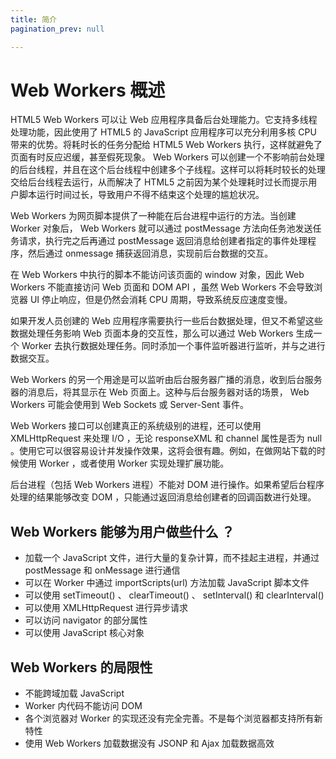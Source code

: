 ```yaml
---
title: 简介
pagination_prev: null

---
```


# Web Workers 概述

HTML5 Web Workers 可以让 Web 应用程序具备后台处理能力。它支持多线程处理功能，因此使用了 HTML5 的 JavaScript 应用程序可以充分利用多核 CPU 带来的优势。将耗时长的任务分配给
HTML5 Web Workers 执行，这样就避免了页面有时反应迟缓，甚至假死现象。 Web Workers
可以创建一个不影响前台处理的后台线程，并且在这个后台线程中创建多个子线程。这样可以将耗时较长的处理交给后台线程去运行，从而解决了 HTML5
之前因为某个处理耗时过长而提示用户脚本运行时间过长，导致用户不得不结束这个处理的尴尬状况。

Web Workers 为网页脚本提供了一种能在后台进程中运行的方法。当创建 Worker 对象后， Web Workers 就可以通过 postMessage 方法向任务池发送任务请求，执行完之后再通过
postMessage 返回消息给创建者指定的事件处理程序，然后通过 onmessage 捕获返回消息，实现前后台数据的交互。

在 Web Workers 中执行的脚本不能访问该页面的 window 对象，因此 Web Workers 不能直接访问 Web 页面和 DOM API ，虽然 Web Workers 不会导致浏览器 UI
停止响应，但是仍然会消耗 CPU 周期，导致系统反应速度变慢。

如果开发人员创建的 Web 应用程序需要执行一些后台数据处理，但又不希望这些数据处理任务影响 Web 页面本身的交互性，那么可以通过 Web Workers 生成一个 Worker
去执行数据处理任务。同时添加一个事件监听器进行监听，并与之进行数据交互。

Web Workers 的另一个用途是可以监听由后台服务器广播的消息，收到后台服务器的消息后，将其显示在 Web 页面上。这种与后台服务器对话的场景， Web Workers 可能会使用到 Web Sockets 或
Server-Sent 事件。

Web Workers 接口可以创建真正的系统级别的进程，还可以使用 XMLHttpRequest 来处理 I/O ，无论 responseXML 和 channel 属性是否为 null
。使用它可以很容易设计并发操作效果，这将会很有趣。例如，在做网站下载的时候使用 Worker ，或者使用 Worker 实现处理扩展功能。

后台进程（包括 Web Workers 进程）不能对 DOM 进行操作。如果希望后台程序处理的结果能够改变 DOM ，只能通过返回消息给创建者的回调函数进行处理。

## Web Workers 能够为用户做些什么 ？

- 加载一个 JavaScript 文件，进行大量的复杂计算，而不挂起主进程，并通过 postMessage 和 onMessage 进行通信
- 可以在 Worker 中通过 importScripts(url) 方法加载 JavaScript 脚本文件
- 可以使用 setTimeout() 、 clearTimeout() 、 setInterval() 和 clearInterval()
- 可以使用 XMLHttpRequest 进行异步请求
- 可以访问 navigator 的部分属性
- 可以使用 JavaScript 核心对象

## Web Workers 的局限性

- 不能跨域加载 JavaScript
- Worker 内代码不能访问 DOM
- 各个浏览器对 Worker 的实现还没有完全完善。不是每个浏览器都支持所有新特性
- 使用 Web Workers 加载数据没有 JSONP 和 Ajax 加载数据高效

            